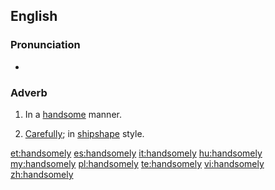 ==English==

===Pronunciation===
*{{audio|en-us-handsomely.ogg|Audio (US)}}

===Adverb===
{{en-adv}}

#In a [[handsome]] manner.
#{{nautical}} [[carefully|Carefully]]; in [[shipshape]] style.

[[et:handsomely]]
[[es:handsomely]]
[[it:handsomely]]
[[hu:handsomely]]
[[my:handsomely]]
[[pl:handsomely]]
[[te:handsomely]]
[[vi:handsomely]]
[[zh:handsomely]]